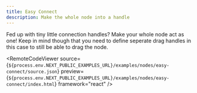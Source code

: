 ```yaml
---
title: Easy Connect
description: Make the whole node into a handle
---
```



<ExampleLayout>
  Fed up with tiny little connection handles? Make your whole node act as one!
  Keep in mind though that you need to define seperate drag handles in this case
  to still be able to drag the node.
  
<RemoteCodeViewer
  source={`${process.env.NEXT_PUBLIC_EXAMPLES_URL}/examples/nodes/easy-connect/source.json`}
  preview={`${process.env.NEXT_PUBLIC_EXAMPLES_URL}/examples/nodes/easy-connect/index.html`}
  framework="react"
/>

</ExampleLayout>
